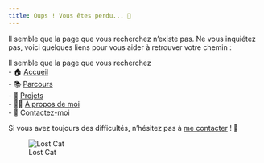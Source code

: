 ```yaml
---
title: Oups ! Vous êtes perdu... 🐾
---
```




Il semble que la page que vous recherchez n'existe pas. Ne vous inquiétez pas, voici quelques liens pour vous aider à retrouver votre chemin :



Il semble que la page que vous recherchez <br>
- 🏠 [Accueil](/) <br>
- 📚 [Parcours](/parcours) <br>
- 💼 [Projets](/projets) <br>
- 👩‍💻 [À propos de moi](/about) <br>
- 📧 [Contactez-moi](/contact)

Si vous avez toujours des difficultés, n'hésitez pas à [me contacter](/contact.qmd) ! 🚀

![Lost Cat](/assets/images/cat.gif)
